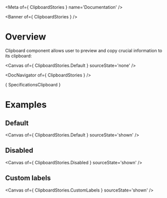 
<Meta of={ ClipboardStories } name='Documentation' />

<Banner of={ ClipboardStories } />

# Overview

Clipboard component allows user to preview and copy crucial information to its clipboard:

<Canvas of={ ClipboardStories.Default } sourceState='none' />

<DocNavigator of={ ClipboardStories } />

<Markdown>{ SpecificationsClipboard }</Markdown>

# Examples

## Default

<Canvas of={ ClipboardStories.Default } sourceState='shown' />

## Disabled

<Canvas of={ ClipboardStories.Disabled } sourceState='shown' />

## Custom labels

<Canvas of={ ClipboardStories.CustomLabels } sourceState='shown' />
